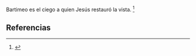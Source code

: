 Bartimeo es el ciego a quien Jesús restauró la vista. <ref name="n0">{{lib|LU|171|5}}</ref> 

== Referencias ==

<references/>
